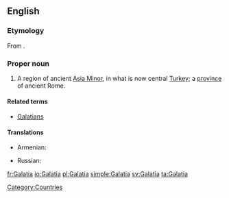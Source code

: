 ==English==
{{wikipedia}}

===Etymology===
From {{etyl|grc|en}} {{term|Γαλατία||sc=Polytonic|tr=Galatia|lang=grc}}.

===Proper noun===
{{en-proper-noun}}

# A region of ancient [[Asia Minor]], in what is now central [[Turkey]]; a [[province]] of ancient Rome.

====Related terms====
* [[Galatians]]

====Translations====
{{trans-top|region}}
* Armenian: {{t-|hy|Գաղատիա|tr=Gaġatia}}
{{trans-mid}}
* Russian: {{t+|ru|Галатия|f|tr=Galatija}}
{{trans-bottom}}

[[Category:Countries]]

[[fr:Galatia]]
[[io:Galatia]]
[[pl:Galatia]]
[[simple:Galatia]]
[[sv:Galatia]]
[[ta:Galatia]]